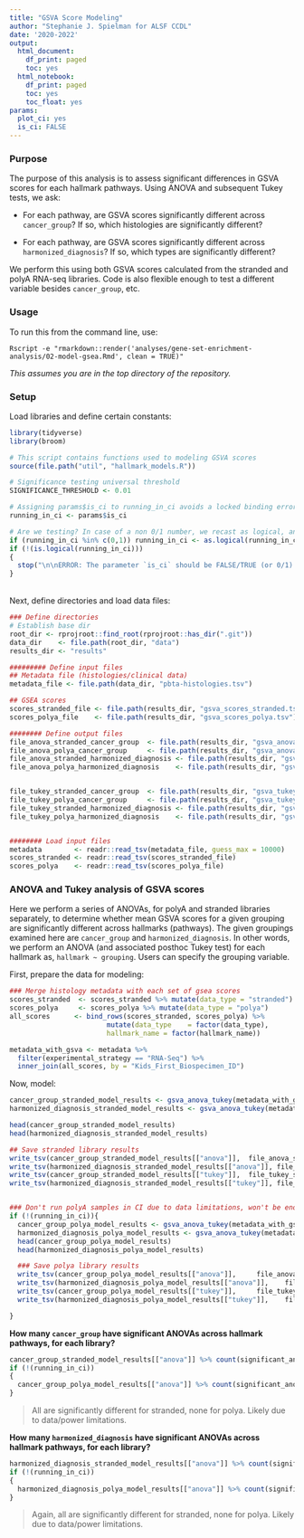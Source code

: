 ```yaml
---
title: "GSVA Score Modeling"
author: "Stephanie J. Spielman for ALSF CCDL"
date: '2020-2022'
output:
  html_document:
    df_print: paged
    toc: yes
  html_notebook:
    df_print: paged
    toc: yes
    toc_float: yes
params:
  plot_ci: yes
  is_ci: FALSE
---
```


### Purpose

The purpose of this analysis is to assess significant differences in GSVA scores for each hallmark pathways. Using ANOVA and subsequent Tukey tests, we ask:

+ For each pathway, are GSVA scores significantly different across `cancer_group`? If so, which histologies are significantly different?

+ For each pathway, are GSVA scores significantly different across `harmonized_diagnosis`? If so, which types are significantly different?

We perform this using both GSVA scores calculated from the stranded and polyA RNA-seq libraries. Code is also flexible enough to test a different variable besides `cancer_group`, etc.

### Usage

To run this from the command line, use:
```
Rscript -e "rmarkdown::render('analyses/gene-set-enrichment-analysis/02-model-gsea.Rmd', clean = TRUE)" 
```
_This assumes you are in the top directory of the repository._

### Setup

Load libraries and define certain constants:

```r
library(tidyverse)
library(broom)

# This script contains functions used to modeling GSVA scores
source(file.path("util", "hallmark_models.R"))

# Significance testing universal threshold
SIGNIFICANCE_THRESHOLD <- 0.01

# Assigning params$is_ci to running_in_ci avoids a locked binding error
running_in_ci <- params$is_ci

# Are we testing? In case of a non 0/1 number, we recast as logical, and then ensure logical.
if (running_in_ci %in% c(0,1)) running_in_ci <- as.logical(running_in_ci)
if (!(is.logical(running_in_ci)))
{
  stop("\n\nERROR: The parameter `is_ci` should be FALSE/TRUE (or 0/1).")
}

```


<br>
Next, define directories and load data files:
```r
### Define directories
# Establish base dir
root_dir <- rprojroot::find_root(rprojroot::has_dir(".git"))
data_dir    <- file.path(root_dir, "data") 
results_dir <- "results"

######### Define input files
## Metadata file (histologies/clinical data)
metadata_file <- file.path(data_dir, "pbta-histologies.tsv")

## GSEA scores
scores_stranded_file <- file.path(results_dir, "gsva_scores_stranded.tsv")
scores_polya_file    <- file.path(results_dir, "gsva_scores_polya.tsv")

######## Define output files
file_anova_stranded_cancer_group  <- file.path(results_dir, "gsva_anova_stranded_cancer_group.tsv")
file_anova_polya_cancer_group     <- file.path(results_dir, "gsva_anova_polya_cancer_group.tsv")
file_anova_stranded_harmonized_diagnosis <- file.path(results_dir, "gsva_anova_stranded_harmonized_diagnosis.tsv")
file_anova_polya_harmonized_diagnosis    <- file.path(results_dir, "gsva_anova_polya_harmonized_diagnosis.tsv")


file_tukey_stranded_cancer_group  <- file.path(results_dir, "gsva_tukey_stranded_cancer_group.tsv")
file_tukey_polya_cancer_group     <- file.path(results_dir, "gsva_tukey_polya_cancer_group.tsv")
file_tukey_stranded_harmonized_diagnosis <- file.path(results_dir, "gsva_tukey_stranded_harmonized_diagnosis.tsv")
file_tukey_polya_harmonized_diagnosis    <- file.path(results_dir, "gsva_tukey_polya_harmonized_diagnosis.tsv")


######## Load input files
metadata        <- readr::read_tsv(metadata_file, guess_max = 10000)
scores_stranded <- readr::read_tsv(scores_stranded_file)
scores_polya    <- readr::read_tsv(scores_polya_file)
```



### ANOVA and Tukey analysis of GSVA scores

Here we perform a series of ANOVAs, for polyA and stranded libraries separately, to determine whether mean GSVA scores for a given grouping are significantly different across hallmarks (pathways). The given groupings examined here are `cancer_group` and `harmonized_diagnosis`. 
In other words, we perform an ANOVA (and associated posthoc Tukey test) for each hallmark as, `hallmark ~ grouping`. Users can specify the grouping variable.

First, prepare the data for modeling:

```r

### Merge histology metadata with each set of gsea scores
scores_stranded  <- scores_stranded %>% mutate(data_type = "stranded")
scores_polya     <- scores_polya %>% mutate(data_type = "polya")
all_scores      <- bind_rows(scores_stranded, scores_polya) %>%
                        mutate(data_type    = factor(data_type),
                        hallmark_name = factor(hallmark_name))

metadata_with_gsva <- metadata %>%
  filter(experimental_strategy == "RNA-Seq") %>%
  inner_join(all_scores, by = "Kids_First_Biospecimen_ID")
```


Now, model:

```r
cancer_group_stranded_model_results <- gsva_anova_tukey(metadata_with_gsva, cancer_group, "stranded", SIGNIFICANCE_THRESHOLD) 
harmonized_diagnosis_stranded_model_results <- gsva_anova_tukey(metadata_with_gsva, harmonized_diagnosis, "stranded", SIGNIFICANCE_THRESHOLD) 

head(cancer_group_stranded_model_results)
head(harmonized_diagnosis_stranded_model_results)

## Save stranded library results
write_tsv(cancer_group_stranded_model_results[["anova"]],  file_anova_stranded_cancer_group)
write_tsv(harmonized_diagnosis_stranded_model_results[["anova"]], file_anova_stranded_harmonized_diagnosis)
write_tsv(cancer_group_stranded_model_results[["tukey"]],  file_tukey_stranded_cancer_group)
write_tsv(harmonized_diagnosis_stranded_model_results[["tukey"]], file_tukey_stranded_harmonized_diagnosis)


### Don't run polyA samples in CI due to data limitations, won't be enough levels for ANOVA
if (!(running_in_ci)){
  cancer_group_polya_model_results <- gsva_anova_tukey(metadata_with_gsva, cancer_group, "polya", SIGNIFICANCE_THRESHOLD)
  harmonized_diagnosis_polya_model_results <- gsva_anova_tukey(metadata_with_gsva, harmonized_diagnosis, "polya", SIGNIFICANCE_THRESHOLD)
  head(cancer_group_polya_model_results)
  head(harmonized_diagnosis_polya_model_results)

  ### Save polya library results
  write_tsv(cancer_group_polya_model_results[["anova"]],     file_anova_polya_cancer_group)
  write_tsv(harmonized_diagnosis_polya_model_results[["anova"]],    file_anova_polya_harmonized_diagnosis)
  write_tsv(cancer_group_polya_model_results[["tukey"]],     file_tukey_polya_cancer_group)
  write_tsv(harmonized_diagnosis_polya_model_results[["tukey"]],    file_tukey_polya_harmonized_diagnosis)

}
```

**How many `cancer_group` have significant ANOVAs across hallmark pathways, for each library?**
```r
cancer_group_stranded_model_results[["anova"]] %>% count(significant_anova)
if (!(running_in_ci))
{
  cancer_group_polya_model_results[["anova"]] %>% count(significant_anova)
}
```

> All are significantly different for stranded, none for polya. Likely due to data/power limitations.

**How many `harmonized_diagnosis` have significant ANOVAs across hallmark pathways, for each library?**
```r
harmonized_diagnosis_stranded_model_results[["anova"]] %>% count(significant_anova)
if (!(running_in_ci))
{
  harmonized_diagnosis_polya_model_results[["anova"]] %>% count(significant_anova)
}
```

> Again, all are significantly different for stranded, none for polya. Likely due to data/power limitations.
